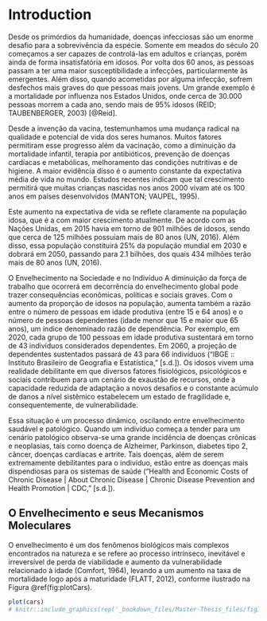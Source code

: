 # Introduction {#intro}

Desde os primórdios da humanidade, doenças infecciosas são um enorme
desafio para a sobrevivência da espécie. Somente em meados do século 20
começamos a ser capazes de controlá-las em adultos e crianças, porém ainda de
forma insatisfatória em idosos. Por volta dos 60 anos, as pessoas passam a ter uma
maior susceptibilidade a infecções, particularmente às emergentes. Além disso, quando
acometidas por alguma infecção, sofrem desfechos mais graves do que pessoas mais
jovens. Um grande exemplo é a mortalidade por influenza nos Estados Unidos, onde
cerca de 30.000 pessoas morrem a cada ano, sendo mais de 95% idosos (REID;
TAUBENBERGER, 2003) [@Reid].

Desde a invenção da vacina, testemunhamos uma mudança radical na
qualidade e potencial de vida dos seres humanos. Muitos fatores permitiram esse
progresso além da vacinação, como a diminuição da mortalidade infantil, terapia por
antibióticos, prevenção de doenças cardíacas e metabólicas, melhoramento das
condições nutritivas e de higiene. A maior evidência disso é o aumento constante da
expectativa média de vida no mundo. Estudos recentes indicam que tal crescimento
permitirá que muitas crianças nascidas nos anos 2000 vivam até os 100 anos em
países desenvolvidos (MANTON; VAUPEL, 1995).

Este aumento na expectativa de vida se reflete claramente na população idosa,
que é a com maior crescimento atualmente. De acordo com as Nações Unidas, em
2015 havia em torno de 901 milhões de idosos, sendo que cerca de 125 milhões
possuíam mais de 80 anos (UN, 2016). Além disso, essa população constituirá 25% da população mundial em 2030 e dobrará em 2050, passando para 2.1 bilhões, dos quais
434 milhões terão mais de 80 anos (UN, 2016).

O Envelhecimento na Sociedade e no Indivíduo
A diminuição da força de trabalho que ocorrerá em decorrência do
envelhecimento global pode trazer consequências econômicas, políticas e sociais graves. Com o aumento da proporção de idosos na população, aumenta também a
razão entre o número de pessoas em idade produtiva (entre 15 e 64 anos) e o número
de pessoas dependentes (idade menor que 15 e maior que 65 anos), um índice
denominado razão de dependência. Por exemplo, em 2020, cada grupo de 100
pessoas em idade produtiva sustentará em torno de 43 indivíduos considerados
dependentes. Em 2060, a projeção de dependentes sustentados passará de 43 para 66
indivíduos (“IBGE :: Instituto Brasileiro de Geografia e Estatística,” [s.d.]).
Os idosos vivem uma realidade debilitante em que diversos fatores fisiológicos,
psicológicos e sociais contribuem para um cenário de exaustão de recursos, onde a
capacidade reduzida de adaptação a novos desafios e o constante acúmulo de danos a
nível sistêmico estabelecem um estado de fragilidade e, consequentemente, de
vulnerabilidade.

Essa situação é um processo dinâmico, oscilando entre envelhecimento saudável e patológico. Quando um indivíduo começa a tender para um cenário patológico observa-se uma grande incidência de doenças crônicas e neoplasias, tais como doença de Alzheimer, Parkinson, diabetes tipo 2, câncer, doenças cardíacas e artrite. Tais doenças, além de serem extremamente debilitantes para o indivíduo, estão entre as doenças mais dispendiosas para os sistemas de saúde (“Health and Economic Costs of Chronic Disease | About Chronic Disease | Chronic Disease Prevention and Health Promotion | CDC,” [s.d.]).

## O Envelhecimento e seus Mecanismos Moleculares
O envelhecimento é um dos fenômenos biológicos mais complexos encontrados
na natureza e se refere ao processo intrínseco, inevitável e irreversível de perda de
viabilidade e aumento da vulnerabilidade relacionado à idade (Comfort, 1964), levando
a um aumento na taxa de mortalidade logo após a maturidade (FLATT, 2012),
conforme ilustrado na Figura \@ref(fig:plotCars).


```r
plot(cars)
# knitr::include_graphics(rep('_bookdown_files/Master-Thesis_files/fig1.png', 3))
```